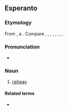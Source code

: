 ==Esperanto==
{{wp|lang=eo}}

===Etymology===
From {{com|eo|fero|t1=iron|vojo|t2=way}}, a {{calque|eo|de|Eisenbahn|nocap=1}}. Compare {{m+|yi|אײַזנבאַן}}, {{m+|it|ferrovia}}, {{m+|fr|voie ferrée}}, {{m+|es|ferrovía}}, {{m+|ru|желе́зная доро́га}}, {{m+|hu|vasút}}, {{m+|lv|dzelzceļš}}, {{m+|ja|鉄道|tr=tetsudō}}.

===Pronunciation===
* {{audio|eo|LL-Q143 (epo)-Lepticed7-fervojo.wav|Audio:}}
{{eo-IPA}}

===Noun===
{{eo-head}}

# [[railway]]

====Related terms====
* {{l|eo|fervoja}}

{{eo GCSE|7}}
{{c|eo|Rail transportation}}